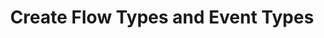 ---
title: Create Flow Types and Event Types
description: How you create flow types and subsequently how to create event types
---